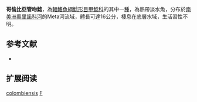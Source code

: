 {{Speciesbox
| name = 哥倫比亞管吻鯰
| image = 
| image_width = 250px
| image_caption = 
| status = NE
| status_system = IUCN3.1
| genus = Farlowella
| species = colombiensis
| authority = Retzer & Page, 1997
| synonyms = 
}}

'''哥倫比亞管吻鯰'''，為[[輻鰭魚綱|輻鰭魚綱]][[鯰形目|鯰形目]][[甲鯰科|甲鯰科]]的其中一[[種|種]]，為熱帶淡水魚，分布於[[南美洲|南美洲]][[奧里諾科河|奧里諾科河]]的Meta河流域，體長可達16公分，棲息在底層水域，生活習性不明。
==参考文献==
*{{FishBase_species|genus=Farlowella|species=colombiensis|year=2014|month=11}}

== 扩展阅读 ==
{{refbegin}}
{{wikispecies-inline|Farlowella colombiensis|哥倫比亞管吻鯰}}
{{refend}}
{{Taxonbar|from=Q3765500}}

[[Category:管吻鯰屬|colombiensis]]
[[Category:1997年描述的鱼类|F]]